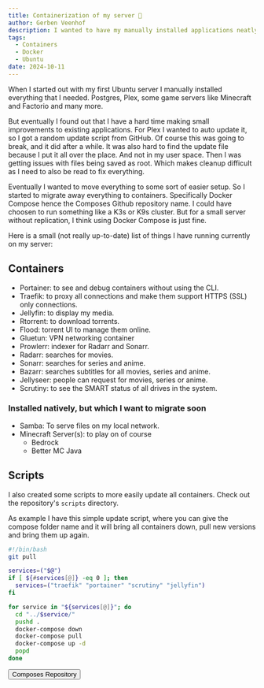 ```yaml
---
title: Containerization of my server 🐋
author: Gerben Veenhof
description: I wanted to have my manually installed applications neatly organized so I can easily replicate my container setup (sort of CI/CD in some sense).
tags:
  - Containers
  - Docker
  - Ubuntu
date: 2024-10-11
---
```



When I started out with my first Ubuntu server I manually installed everything that I needed.
Postgres, Plex, some game servers like Minecraft and Factorio and many more.

But eventually I found out that I have a hard time making small improvements to existing applications.
For Plex I wanted to auto update it, so I got a random update script from GitHub. Of course this was going to break, and it did after a while.
It was also hard to find the update file because I put it all over the place. And not in my user space. Then I was getting issues with files being saved as root.
Which makes cleanup difficult as I need to also be read to fix everything.

Eventually I wanted to move everything to some sort of easier setup. So I started to migrate away everything to containers.
Specifically Docker Compose hence the Composes Github repository name. I could have choosen to run something like a K3s or K9s cluster.
But for a small server without replication, I think using Docker Compose is just fine.

Here is a small (not really up-to-date) list of things I have running currently on my server:

## Containers

- Portainer: to see and debug containers without using the CLI.
- Traefik: to proxy all connections and make them support HTTPS (SSL) only connections.
- Jellyfin: to display my media.
- Rtorrent: to download torrents.
- Flood: torrent UI to manage them online.
- Gluetun: VPN networking container
- Prowlerr: indexer for Radarr and Sonarr.
- Radarr: searches for movies.
- Sonarr: searches for series and anime.
- Bazarr: searches subtitles for all movies, series and anime.
- Jellyseer: people can request for movies, series or anime.
- Scrutiny: to see the SMART status of all drives in the system.

### Installed natively, but which I want to migrate soon

- Samba: To serve files on my local network.
- Minecraft Server(s): to play on of course
  - Bedrock
  - Better MC Java

## Scripts

I also created some scripts to more easily update all containers.
Check out the repository's `scripts` directory.

As example I have this simple update script, where you can give the compose folder name and it will bring all containers down,
pull new versions and bring them up again.

```bash
#!/bin/bash
git pull

services=("$@")
if [ ${#services[@]} -eq 0 ]; then
  services=("traefik" "portainer" "scrutiny" "jellyfin")
fi

for service in "${services[@]}"; do
  cd "../$service/"
  pushd .
  docker-compose down
  docker-compose pull
  docker-compose up -d
  popd
done
```

<FlexCenter>
  <Button href="https://github.com/nlxdodge/composes" icon="mdi:github">
    Composes Repository
  </Button>
</FlexCenter>
